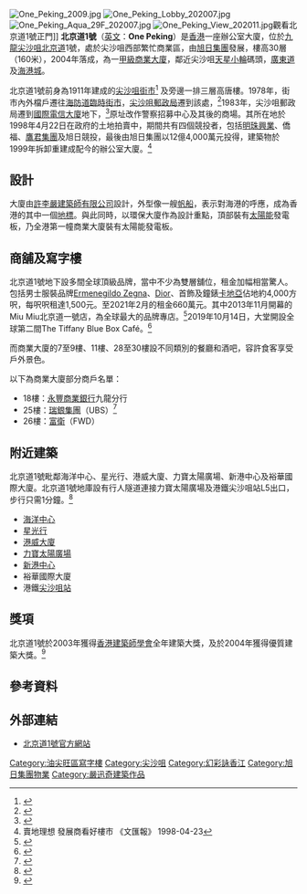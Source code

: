 [[File:One_Peking_2009.jpg|thumb]]
[[File:One_Peking_Lobby_202007.jpg|thumb]]
[[File:One_Peking_Aqua_29F_202007.jpg|thumb]]
[[File:One_Peking_View_202011.jpg|thumb]]觀看北京道1號正門]]
'''北京道1號'''（[[英文|英文]]：'''One Peking'''）是[[香港|香港]]一座辦公室大廈，位於[[九龍|九龍]][[尖沙咀|尖沙咀]][[北京道|北京道]]1號，處於尖沙咀西部繁忙商業區，由[[旭日集團|旭日集團]]發展，樓高30層（160米），2004年落成，為一[[甲級商業大廈|甲級商業大廈]]，鄰近尖沙咀[[天星小輪|天星小輪]]碼頭，[[廣東道|廣東道]]及[[海港城|海港城]]。

北京道1號前身為1911年建成的[[九龍街市|尖沙咀街市]]<ref>{{Cite web|title=尖沙咀街市將落成|url=https://mmis.hkpl.gov.hk/coverpage/-/coverpage/view?_coverpage_WAR_mmisportalportlet_hsf=%E5%B0%96%E6%B2%99%E5%92%80%E8%A1%97%E5%B8%82&_coverpage_WAR_mmisportalportlet_actual_q=%28%20%28%20allTermsMandatory%3A%28true%29%20OR+all_dc.title%3A%28%E5%B0%96%E6%B2%99%E5%92%80%E8%A1%97%E5%B8%82%29%20OR+all_dc.creator%3A%28%E5%B0%96%E6%B2%99%E5%92%80%E8%A1%97%E5%B8%82%29%20OR+all_dc.contributor%3A%28%E5%B0%96%E6%B2%99%E5%92%80%E8%A1%97%E5%B8%82%29%20OR+all_dc.subject%3A%28%E5%B0%96%E6%B2%99%E5%92%80%E8%A1%97%E5%B8%82%29%20OR+fulltext%3A%28%E5%B0%96%E6%B2%99%E5%92%80%E8%A1%97%E5%B8%82%29%20OR+all_dc.description%3A%28%E5%B0%96%E6%B2%99%E5%92%80%E8%A1%97%E5%B8%82%29%20%29%20%29&_coverpage_WAR_mmisportalportlet_sort_field=dc.publicationdate_bsort&p_r_p_-1078056564_c=QF757YsWv5%2BakvA8rFW5EoJ3Xf3h%2F3Ol&_coverpage_WAR_mmisportalportlet_o=1&_coverpage_WAR_mmisportalportlet_sort_order=asc|access-date=香港華字日報|author=1910-09-24}}</ref> 及旁邊一排三層高唐樓。1978年，街市內外檔戶遷往[[海防道臨時街市|海防道臨時街市]]，[[尖沙咀郵政局|尖沙咀郵政局]]遷到該處，<ref>{{Cite web|title=Demolition of the old Tsim Sha Tsui Post Office|url=https://mmis.hkpl.gov.hk/coverpage/-/coverpage/view?p_r_p_-1078056564_c=QF757YsWv5%2FH7zGe%2FKF%2BFBTuqYINbxks&_coverpage_WAR_mmisportalportlet_o=0&_coverpage_WAR_mmisportalportlet_actual_q=%28%20%28%20allTermsMandatory%3A%28true%29%20OR+all_dc.title%3A%28%E5%9C%8B%E9%9A%9B%E9%9B%BB%E4%BF%A1%E5%A4%A7%E5%BB%88%29%20OR+all_dc.creator%3A%28%E5%9C%8B%E9%9A%9B%E9%9B%BB%E4%BF%A1%E5%A4%A7%E5%BB%88%29%20OR+all_dc.contributor%3A%28%E5%9C%8B%E9%9A%9B%E9%9B%BB%E4%BF%A1%E5%A4%A7%E5%BB%88%29%20OR+all_dc.subject%3A%28%E5%9C%8B%E9%9A%9B%E9%9B%BB%E4%BF%A1%E5%A4%A7%E5%BB%88%29%20OR+fulltext%3A%28%E5%9C%8B%E9%9A%9B%E9%9B%BB%E4%BF%A1%E5%A4%A7%E5%BB%88%29%20OR+all_dc.description%3A%28%E5%9C%8B%E9%9A%9B%E9%9B%BB%E4%BF%A1%E5%A4%A7%E5%BB%88%29%20%29%20%29&_coverpage_WAR_mmisportalportlet_sort_order=desc&_coverpage_WAR_mmisportalportlet_sort_field=score&_coverpage_WAR_mmisportalportlet_log=Y|author=Information Services Department|date=1979}}</ref>1983年，尖沙咀郵政局遷到[[國際電信大廈|國際電信大廈]]地下，<ref>{{Cite book|title=郵歷香江|last=何明新、 吳貴龍}}</ref>原址改作警察招募中心及其後的商場。其所在地於1998年4月22日在政府的土地拍賣中，期間共有四個競投者，包括[[明珠興業|明珠興業]]、僑福、[[鷹君集團|鷹君集團]]及旭日競投，最後由旭日集團以12億4,000萬元投得，建築物於1999年拆卸重建成配今的辦公室大廈。<ref>賣地理想 發展商看好樓市 《文匯報》 1998-04-23</ref>

==設計==
大廈由[[許李嚴建築師有限公司|許李嚴建築師有限公司]]設計，外型像一艘[[帆船|帆船]]，表示對海港的呼應，成為香港的其中一個[[地標|地標]]。與此同時，以環保大廈作為設計重點，頂部裝有[[太陽能|太陽能]]發電板，乃全港第一幢商業大廈裝有太陽能發電板。

==商舖及寫字樓==
北京道1號地下設多間全球頂級品牌，當中不少為雙層舖位，租金加幅相當驚人。包括男士服裝品牌[[Ermenegildo_Zegna|Ermenegildo Zegna]]、[[Dior|Dior]]、首飾及鐘錶[[卡地亞|卡地亞]]佔地約4,000方呎，每呎呎租達1,500元。至2021年2月的租金660萬元。其中2013年11月開幕的Miu Miu北京道一號店，為全球最大的品牌專店。<ref>{{Cite web |url=http://paper.wenweipo.com/2014/02/14/MR1402140001.htm |title=卡地亞北京道舖加租318萬 《文匯報》 2014-02-14 |accessdate=2015-06-20 |archive-date=2015-06-20 |archive-url=https://web.archive.org/web/20150620050137/http://paper.wenweipo.com/2014/02/14/MR1402140001.htm |dead-url=no }}</ref>2019年10月14日，大堂開設全球第二間The Tiffany Blue Box Café。<ref>{{cite news |author1=Cynthia Liu |title=亞洲首間！Tiffany Cafe登陸香港 |url=https://www.she.com/living/2019/10/%E4%BA%9E%E6%B4%B2%E9%A6%96%E9%96%93tiffany-cafe%E7%99%BB%E9%99%B8%E9%A6%99%E6%B8%AF-%E5%BF%85%E9%A3%9F%E4%B8%8B%E5%8D%88%E8%8C%B6%E7%BE%8E%E9%A3%9F%E8%A8%82%E5%BA%A7%E6%96%B9%E6%B3%95/ |accessdate=2020-07-30 |work=she.com |date=2019-10-08 |archive-date=2020-08-12 |archive-url=https://web.archive.org/web/20200812200722/https://www.she.com/living/2019/10/%E4%BA%9E%E6%B4%B2%E9%A6%96%E9%96%93tiffany-cafe%E7%99%BB%E9%99%B8%E9%A6%99%E6%B8%AF-%E5%BF%85%E9%A3%9F%E4%B8%8B%E5%8D%88%E8%8C%B6%E7%BE%8E%E9%A3%9F%E8%A8%82%E5%BA%A7%E6%96%B9%E6%B3%95/ }}</ref>

而商業大廈的7至9樓、11樓、28至30樓設不同類別的餐廳和酒吧，容許食客享受戶外景色。

以下為商業大廈部分商戶名單：

*18樓：[[永豐商業銀行|永豐商業銀行]]九龍分行
*25樓：[[瑞銀集團|瑞銀集團]]（UBS）<ref>{{Cite web |url=http://www1.hkej.com/dailynews/articlePrint/id/1296346 |title=瑞銀尖沙咀新辦公室「更上層樓」 |accessdate=2016-04-29 }}</ref>
*26樓：[[富衛|富衛]]（FWD）

==附近建築==
北京道1號毗鄰海洋中心、星光行、港威大廈、力寶太陽廣場、新港中心及裕華國際大廈。北京道1號地庫設有行人隧道連接力寶太陽廣場及港鐵尖沙咀站L5出口，步行只需1分鐘。<ref>{{Cite web|title=One Peking 北京道1號|url=https://propwiser.com.hk/tc/Building/tsim-sha-tsui/%E5%8C%97%E4%BA%AC%E9%81%931%E8%99%9F/361|accessdate=2021-07-15|author=|date=2020-10-23|format=|publisher=博思物業网|language=|archive-date=2021-07-15|archive-url=https://web.archive.org/web/20210715081946/https://propwiser.com.hk/tc/Building/tsim-sha-tsui/%E5%8C%97%E4%BA%AC%E9%81%931%E8%99%9F/361}}</ref>
* [[海洋中心|海洋中心]]
* [[星光行|星光行]]
* [[港威大廈|港威大廈]]
* [[力寶太陽廣場|力寶太陽廣場]]
* [[新港中心|新港中心]]
* 裕華國際大廈
* 港鐵[[尖沙咀站|尖沙咀站]]

==獎項==
北京道1號於2003年獲得[[香港建築師學會|香港建築師學會]]全年建築大獎，及於2004年獲得優質建築大獎。<ref>{{Cite web |url=http://www.hkie.org.hk/ea/chi/details.asp?id=20 |title=Hong Kong Engineering Archive |accessdate=2015-06-20 |archive-date=2015-06-20 |archive-url=https://web.archive.org/web/20150620044308/http://www.hkie.org.hk/ea/chi/details.asp?id=20 |dead-url=no }}</ref>

==參考資料==
{{Reflist}}

==外部連結==
{{commonscat|One Peking}}
*[http://www.onepeking.com.hk/ 北京道1號官方網站] {{Wayback|url=http://www.onepeking.com.hk/ |date=20170914215420 }}

[[Category:油尖旺區寫字樓|Category:油尖旺區寫字樓]]
[[Category:尖沙咀|Category:尖沙咀]]
[[Category:幻彩詠香江|Category:幻彩詠香江]]
[[Category:旭日集團物業|Category:旭日集團物業]]
[[Category:嚴迅奇建築作品|Category:嚴迅奇建築作品]]